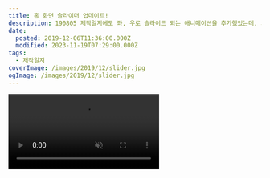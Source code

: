 ```yaml
---
title: 홈 화면 슬라이더 업데이트!
description: 190805 제작일지에도 좌, 우로 슬라이드 되는 애니메이션을 추가했었는데, 그때와는 좀 많이 다른 방식의 애니메이션입니다. 당시엔 슬라이더에 들어있는 아이템 하나하나에 class를 부여해서, 보는 중인 아이템, 다음에 나올 아이템, 이전을 누르면 나올 아이템 세 가지 모두 별도의 class를 갖고 있어야 했습니다. 단순히 이전 / 다음만 클릭하면 상관없는데, 슬라이더 하단에 있는 버튼을 클릭하면 저 세 class를 다 다시
date:
  posted: 2019-12-06T11:36:00.000Z
  modified: 2023-11-19T07:29:00.000Z
tags:
  - 제작일지
coverImage: /images/2019/12/slider.jpg
ogImage: /images/2019/12/slider.jpg
---
```


<video autoPlay playsInline muted loop src="/images/2019/12/draggable-slider.mp4" />

[190805 제작일지](/web/log/190805-%eb%b8%94%eb%a1%9c%ea%b7%b8-%ec%a0%9c%ec%9e%91-%ec%9d%bc%ec%a7%80)에도 좌, 우로 슬라이드 되는 애니메이션을 추가했었는데, 그때와는 좀 많이 다른 방식의 애니메이션입니다.

당시엔 슬라이더에 들어있는 아이템 하나하나에 class를 부여해서, 보는 중인 아이템, 다음에 나올 아이템, 이전을 누르면 나올 아이템 세 가지 모두 별도의 class를 갖고 있어야 했습니다. 단순히 이전 / 다음만 클릭하면 상관없는데, 슬라이더 하단에 있는 버튼을 클릭하면 저 세 class를 다 다시 부여해주고 애니메이션을 초기화하고 보여주느라 생각보다 스크립트 짜기도 귀찮고 브라우저에 부하도 많이 걸렸습니다.

하지만 이제는 아이템이 전부 1열 횡대로 늘어서 있고, 컨베이어 벨트 움직이듯 컨테이너만 움직여서 아이템을 보여줍니다. 애니메이션도 예전엔 자바스크립트는 class만 추가 / 삭제하고 css에서 모든 걸 다뤘다면, 이젠 자바스크립트에서 애니메이션을 다룹니다. js에서 css로 넘기고 다시 css가 html을 그릴 시간에 js 혼자 html 수정하는 게 훨씬 낫겠더라고요.  
물론 css에선 ease-in-out 혹은 cubic-bezier()로 효과를 쉽게 제어할 수 있지만 js에선 x축엔 시간 y축엔 이동 거리 놓고 그래프 생각하며 함수로 만들어줘야 하는 귀찮음이 있긴 합니다만...

슬라이더의 첫 번째 아이템 앞엔 마지막 아이템의 클론이, 마지막 아이템 뒤엔 첫 번째 아이템의 클론을 추가해 애니메이션이 끊기지 않고 표시될 수 있도록 했습니다.

마지막 아이템에서 다음 버튼을 클릭하면 슬라이더 아래의 목록에선 첫 번째 아이템이 표시 중이라 나오지만, 사실은 마지막 아이템 다음에 복제된 첫 번째 아이템이 나타나는 겁니다. 이러면 결국 마지막 아이템에서 클론까지 넘어가는 애니메이션이 끝남과 동시에 컨베이어 벨트의 위치를 처음으로 돌려야 하는데, 이것도 js로만 애니메이션을 다루니 훨씬 쉽더라고요.

그리고 슬라이드가 가능하단 걸 직관적으로 표시하기 위해 슬라이더 위에선 손바닥 모양의 커서가 출력됩니다. 클릭하면 손을 웅크렸다가 마우스를 떼면 손도 다시 폅니다.

아직은 많이 미완성이라 쪽팔려서 코드를 공개하진 못하겠는데, 조금 더 완벽한 슬라이더를 만들면 공유도 고려해봐야겠네요.